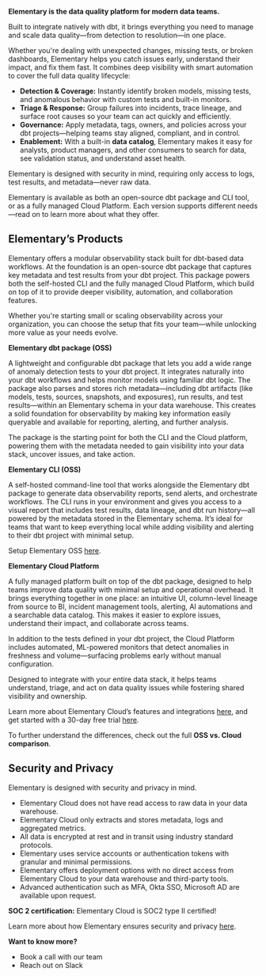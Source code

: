 **Elementary is the data quality platform for modern data teams.**

Built to integrate natively with dbt, it brings everything you need to manage and scale data quality—from detection to resolution—in one place.

Whether you're dealing with unexpected changes, missing tests, or broken dashboards, Elementary helps you catch issues early, understand their impact, and fix them fast. It combines deep visibility with smart automation to cover the full data quality lifecycle:

- **Detection & Coverage:** Instantly identify broken models, missing tests, and anomalous behavior with custom tests and built-in monitors.
- **Triage & Response:** Group failures into incidents, trace lineage, and surface root causes so your team can act quickly and efficiently.
- **Governance:** Apply metadata, tags, owners, and policies across your dbt projects—helping teams stay aligned, compliant, and in control.
- **Enablement:** With a built-in **data catalog**, Elementary makes it easy for analysts, product managers, and other consumers to search for data, see validation status, and understand asset health.

Elementary is designed with security in mind, requiring only access to logs, test results, and metadata—never raw data.

Elementary is available as both an open-source dbt package and CLI tool, or as a fully managed Cloud Platform. Each version supports different needs—read on to learn more about what they offer.

## Elementary’s Products

Elementary offers a modular observability stack built for dbt-based data workflows. At the foundation is an open-source dbt package that captures key metadata and test results from your dbt project. This package powers both the self-hosted CLI and the fully managed Cloud Platform, which build on top of it to provide deeper visibility, automation, and collaboration features.

Whether you're starting small or scaling observability across your organization, you can choose the setup that fits your team—while unlocking more value as your needs evolve.

**Elementary dbt package (OSS)**

A lightweight and configurable dbt package that lets you add a wide range of anomaly detection tests to your dbt project. It integrates naturally into your dbt workflows and helps monitor models using familiar dbt logic. The package also parses and stores rich metadata—including dbt artifacts (like models, tests, sources, snapshots, and exposures), run results, and test results—within an Elementary schema in your data warehouse. This creates a solid foundation for observability by making key information easily queryable and available for reporting, alerting, and further analysis.

The package is the starting point for both the CLI and the Cloud platform, powering them with the metadata needed to gain visibility into your data stack, uncover issues, and take action. 

**Elementary CLI (OSS)**

A self-hosted command-line tool that works alongside the Elementary dbt package to generate data observability reports, send alerts, and orchestrate workflows. The CLI runs in your environment and gives you access to a visual report that includes test results, data lineage, and dbt run history—all powered by the metadata stored in the Elementary schema. It’s ideal for teams that want to keep everything local while adding visibility and alerting to their dbt project with minimal setup.

Setup Elementary OSS [here](https://docs.elementary-data.com/oss/quickstart/quickstart-cli-package). 

**Elementary Cloud Platform**

A fully managed platform built on top of the dbt package, designed to help teams improve data quality with minimal setup and operational overhead. It brings everything together in one place: an intuitive UI, column-level lineage from source to BI, incident management tools, alerting, AI automations and a searchable data catalog. This makes it easier to explore issues, understand their impact, and collaborate across teams.

In addition to the tests defined in your dbt project, the Cloud Platform includes automated, ML-powered monitors that detect anomalies in freshness and volume—surfacing problems early without manual configuration.

Designed to integrate with your entire data stack, it helps teams understand, triage, and act on data quality issues while fostering shared visibility and ownership.

Learn more about Elementary Cloud’s features and integrations [here](https://docs.elementary-data.com/cloud/introduction), and get started with a 30-day free trial [here](https://docs.elementary-data.com/quickstart).

To further understand the differences, check out the full **OSS vs. Cloud comparison**.

## **Security and Privacy**

Elementary is designed with security and privacy in mind.

- Elementary Cloud does not have read access to raw data in your data warehouse.
- Elementary Cloud only extracts and stores metadata, logs and aggregated metrics.
- All data is encrypted at rest and in transit using industry standard protocols.
- Elementary uses service accounts or authentication tokens with granular and minimal permissions.
- Elementary offers deployment options with no direct access from Elementary Cloud to your data warehouse and third-party tools.
- Advanced authentication such as MFA, Okta SSO, Microsoft AD are available upon request.

**SOC 2 certification:** Elementary Cloud is SOC2 type II certified!

Learn more about how Elementary ensures security and privacy [here](https://docs.elementary-data.com/cloud/general/security-and-privacy).

**Want to know more?**

- Book a call with our team
- Reach out on Slack